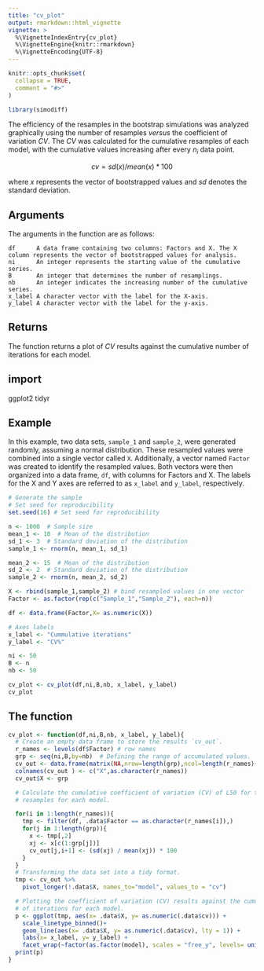 ```yaml
---
title: "cv_plot"
output: rmarkdown::html_vignette
vignette: >
  %\VignetteIndexEntry{cv_plot}
  %\VignetteEngine{knitr::rmarkdown}
  %\VignetteEncoding{UTF-8}
---
```


```r
knitr::opts_chunk$set(
  collapse = TRUE,
  comment = "#>"
)
```

```r
library(simodiff)
```

The efficiency of the resamples in the bootstrap simulations was analyzed graphically using the number of resamples *versus* the coefficient of variation *CV*. The *CV* was calculated for the cumulative resamples of each model, with the cumulative values increasing after every $n_{i}$ data point.

$$cv = sd(x)/mean(x)*100$$

where *x* represents the vector of bootstrapped values and *sd* denotes the standard deviation.

## Arguments

The arguments in the function are as follows:

    df      A data frame containing two columns: Factors and X. The X column represents the vector of bootstrapped values for analysis.
    ni      An integer represents the starting value of the cumulative series.
    B       An integer that determines the number of resamplings.
    nb      An integer indicates the increasing number of the cumulative series.
    x_label A character vector with the label for the X-axis.
    y_label A character vector with the label for the y-axis.

## Returns

The function returns a plot of *CV* results against the cumulative number of iterations for each model.

## import

ggplot2 tidyr

## Example

In this example, two data sets, `sample_1` and `sample_2`, were generated randomly, assuming a normal distribution. These resampled values were combined into a single vector called `X`. Additionally, a vector named `Factor` was created to identify the resampled values. Both vectors were then organized into a data frame, `df`, with columns for Factors and X. The labels for the X and Y axes are referred to as `x_label` and `y_label`, respectively.


```r
# Generate the sample
# Set seed for reproducibility
set.seed(16) # Set seed for reproducibility

n <- 1000  # Sample size
mean_1 <- 10  # Mean of the distribution
sd_1 <- 3  # Standard deviation of the distribution
sample_1 <- rnorm(n, mean_1, sd_1)

mean_2 <- 15  # Mean of the distribution
sd_2 <- 2  # Standard deviation of the distribution
sample_2 <- rnorm(n, mean_2, sd_2)

X <- rbind(sample_1,sample_2) # bind resampled values in one vector
Factor <- as.factor(rep(c("Sample_1","Sample_2"), each=n))

df <- data.frame(Factor,X= as.numeric(X))

# Axes labels
x_label <- "Cummulative iterations"
y_label <- "CV%"

ni <- 50
B <- n
nb <- 50

cv_plot <- cv_plot(df,ni,B,nb, x_label, y_label)
cv_plot 

```

## The function

```r
cv_plot <- function(df,ni,B,nb, x_label, y_label){
  # Create an empty data frame to store the results `cv_out`.
  r_names <- levels(df$Factor) # row names
  grp <- seq(ni,B,by=nb)  # Defining the range of accumulated values.
  cv_out <- data.frame(matrix(NA,nrow=length(grp),ncol=length(r_names)+1))
  colnames(cv_out ) <- c("X",as.character(r_names))
  cv_out$X <- grp

  # Calculate the cumulative coefficient of variation (CV) of L50 for the B
  # resamples for each model.

  for(i in 1:length(r_names)){
    tmp <- filter(df, .data$Factor == as.character(r_names[i]),)
    for(j in 1:length(grp)){
      x <- tmp[,2]
      xj <- x[c(1:grp[j])]
      cv_out[j,i+1] <- (sd(xj) / mean(xj)) * 100
    }
  }
  # Transforming the data set into a tidy format.
  tmp <- cv_out %>%
    pivot_longer(!.data$X, names_to="model", values_to = "cv")

  # Plotting the coefficient of variation (CV) results against the cumulative number
  # of iterations for each model.
  p <- ggplot(tmp, aes(x= .data$X, y= as.numeric(.data$cv))) +
    scale_linetype_binned()+
    geom_line(aes(x= .data$X, y= as.numeric(.data$cv), lty = 1)) +
    labs(x= x_label, y= y_label) +
    facet_wrap(~factor(as.factor(model), scales = "free_y", levels= unique(model)))
  print(p)
}
```



